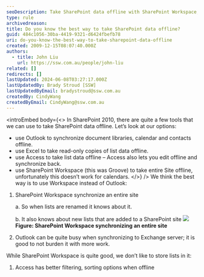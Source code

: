 ```yaml
---
seoDescription: Take SharePoint data offline with SharePoint Workspace, synchronizing entire sites and avoiding burdens on Outlook.
type: rule
archivedreason:
title: Do you know the best way to take SharePoint data offline?
guid: 484c1056-30ba-4419-9321-d6424fbefb78
uri: do-you-know-the-best-way-to-take-sharepoint-data-offline
created: 2009-12-15T08:07:40.000Z
authors:
  - title: John Liu
    url: https://ssw.com.au/people/john-liu
related: []
redirects: []
lastUpdated: 2024-06-08T03:27:17.000Z
lastUpdatedBy: Brady Stroud [SSW]
lastUpdatedByEmail: bradystroud@ssw.com.au
createdBy: CindyWang
createdByEmail: CindyWang@ssw.com.au
---
```


<introEmbed
  body={<>
In SharePoint 2010, there are quite a few tools that we can use to take SharePoint data offline. Let’s look at our options:

- use Outlook to synchronize document libraries, calendar and contacts offline.
- use Excel to take read-only copies of list data offline.
- use Access to take list data offline – Access also lets you edit offline and synchronize back.
- use SharePoint Workspace (this was Groove) to take entire Site offline, unfortunately this doesn’t work for calendars.
  </>}
/>
We think the best way is to use Workspace instead of Outlook:

1. SharePoint Workspace synchronize an entire site

   a. So when lists are renamed it knows about it.

   b. It also knows about new lists that are added to a SharePoint site ![](/uploads/rules/do-you-know-the-best-way-to-take-sharepoint-data-offline/Synchronize.jpg) **Figure: SharePoint Workspace synchronizing an entire site**

2. Outlook can be quite busy when synchronizing to Exchange server; it is good to not burden it with more work.

While SharePoint Workspace is quite good, we don’t like to store lists in it:

1. Access has better filtering, sorting options when offline
